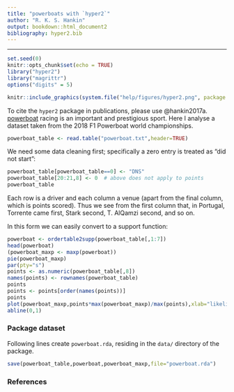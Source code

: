 ```yaml
---
title: "powerboats with `hyper2`"
author: "R. K. S. Hankin"
output: bookdown::html_document2
bibliography: hyper2.bib
---
```


---

```r
set.seed(0)
knitr::opts_chunk$set(echo = TRUE)
library("hyper2")
library("magrittr")
options("digits" = 5)
```

```r
knitr::include_graphics(system.file("help/figures/hyper2.png", package = "hyper2"))
```

To cite the `hyper2` package in publications, please use @hankin2017a.
[powerboat](https://en.wikipedia.org/w/index.php?title=2018_F1_Powerboat_World_Championship&oldid=920386507)
racing is an important and prestigious sport.  Here I analyse a
dataset taken from the 2018 F1 Powerboat world championships.


```r
powerboat_table <- read.table("powerboat.txt",header=TRUE)
```

We need some data cleaning first; specifically a zero entry is treated
as "did not start":

```r
powerboat_table[powerboat_table==0] <- "DNS"
powerboat_table[20:21,8] <- 0  # above does not apply to points
powerboat_table
```

Each row is a driver and each column a venue (apart from the final
column, which is points scored).  Thus we see from the first column
that, in Portugal, Torrente came first, Stark second, T. AlQamzi
second, and so on.

In this form we can easily convert to a support function:

```r
powerboat <- ordertable2supp(powerboat_table[,1:7])
head(powerboat)
(powerboat_maxp <- maxp(powerboat))
pie(powerboat_maxp)
par(pty="s")
points <- as.numeric(powerboat_table[,8])
names(points) <- rownames(powerboat_table)
points
points <- points[order(names(points))]
points
plot(powerboat_maxp,points*max(powerboat_maxp)/max(points),xlab="likelihood",ylab="points",pch=16)
abline(0,1)
```

### Package dataset

Following lines create `powerboat.rda`, residing in the `data/`
directory of the package.

```r
save(powerboat_table,powerboat,powerboat_maxp,file="powerboat.rda")
```

### References {-}